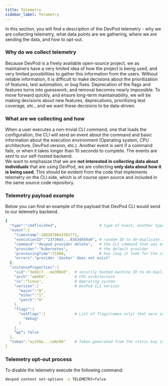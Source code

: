 ```yaml
---
title: Telemetry
sidebar_label: Telemetry
---
```


In this section, you will find a description of the DevPod telemetry - why we are collecting telemetry, what data points are we gathering, where we are sending the data, and how to opt-out.


### Why do we collect telemetry

Because DevPod is a freely available open-source project, we as maintainers have a very limited idea of how the project is being used, and very limited possibilities to gather this information from the users. Without reliable information, it is difficult to make decisions about the prioritization of features, test automation, or bug fixes. Deprecation of the flags and features turns into guesswork, and removal becomes nearly impossible.
To move forward quickly, and ensure long-term maintainability, we will be making decisions about new features, deprecations, prioritizing test coverage, etc., and we want these decisions to be data-driven.


### What are we collecting and how

When a user executes a non-trivial CLI command, one that loads the configuration, the CLI will send an event about the command and basic information about the execution environment (Operating system, CPU architecture, DevPod version, etc.). Another event is sent if a command fails, or when it takes longer than 10 seconds to complete. The events are sent to our self-hosted backend.  
We want to emphasize that we are **not interested in collecting data about individuals** that are using DevPod, we are collecting **only data about how it is being used**. This should be evident from the code that implements telemetry on the CLI side, which is of course open source and included in the same source code repository.

### Telemetry payload example

Below you can find an example of the payload that DevPod CLI would send to our telemetry backend.

```yaml
{
  "type":"cmdfinished",                   # type of event, another type is "cmdstarted"
  "event":{
    "timestamp":1683878643781772,
    "executionID":"23736e5...83b3d656a0", # random ID to de-duplicate information received via different event types
    "command":"devpod provider delete",   # the CLI command that was executed
    "provider":"kubernetes",              # the default provider
    "processingTime":71980,               # how long it took for the command to execute
    "errors":"provider 'docker' does not exist"
  },
  "instanceProperties":{
    "uid":"3ed2c7...ee308e6",  # securily hashed machine ID to de-duplicate information received from the same user
    "arch":"amd64",            # CPU architecture
    "os":"linux",              # Operating system
    "version":{                # DevPod CLI version
      "major":"0",
      "minor":"1",
      "patch":"0"
    },
    "flags":{
      "setFlags":[             # List of flags(names only) that were set
        "debug"
      ]
    },
    "ui": false
  },
  "token":"eyJhbG...coNz80"    # Token generated from the static key included in the CLI binary. It is used to validate payload integrity. 
}
```

### Telemetry opt-out process

To disable the telemetry execute the following command:

```bash
devpod context set-options -o TELEMETRY=false
```